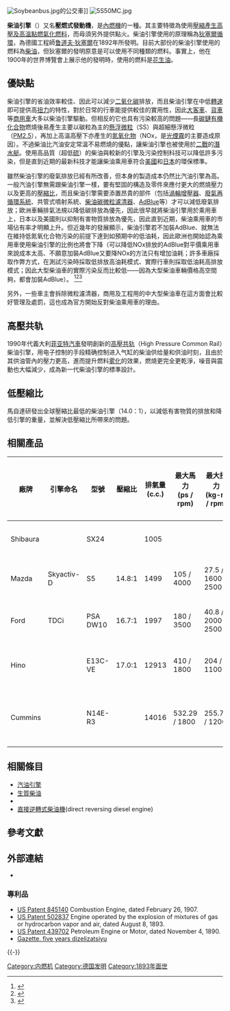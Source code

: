 {{NoteTA
|1=zh-cn:公交車;zh-tw:公車;}}
[[File:Soybeanbus.jpg|thumb]]的公交車]]
[[File:5S50MC.jpg|thumb]]

'''柴油引擎'''（{{lang-en|'''Diesel Engine'''}}）又名'''壓燃式發動機'''，是[[內燃機|內燃機]]的一種。其主要特徵為使用[[均质压燃|壓縮產生高壓及高溫點燃氣化燃料]]，而毋須另外提供點火。柴油引擎使用的原理稱為[[狄塞爾循環|狄塞爾循環]]，為德國工程師[[鲁道夫·狄塞爾|鲁道夫·狄塞爾]]在1892年所發明。目前大部份的柴油引擎使用的燃料為[[柴油|柴油]]，但狄塞爾的發明原意是可以使用不同種類的燃料。事實上，他在1900年的世界博覽會上展示他的發明時，使用的燃料是[[花生油|花生油]]。

==優缺點==
柴油引擎的省油效率較佳、因此可以減少[[二氧化碳|二氧化碳]]排放，而且柴油引擎在中低[[轉速|轉速]]即可提供高[[扭力|扭力]]的特性，對於日常的行車能提供較佳的實用性，因此[[大客車|大客車]]、[[貨車|貨車]]等[[商用車|商用車]]大多以柴油引擎驅動。但相反的它也具有污染較高的問題——長[[碳鏈|碳鏈]][[有機化合物|有機化合物]]燃燒後易產生主要以碳粒為主的[[懸浮微粒|懸浮微粒]]（SS）與超細懸浮微粒（[[PM2.5|PM2.5]]），再加上高溫高壓下亦產生的[[氮氧化物|氮氧化物]]（NOx，是[[光煙霧|光煙霧]]的主要造成原因）。不過柴油比汽油安定常溫不易燃燒的優點，讓柴油引擎也被使用於[[二戰|二戰]]的[[潛水艇|潛水艇]]。使用高品質（超低[[硫|硫]]）的柴油與較新的引擎及污染控制科技可以降低許多污染，但是直到近期的最新科技才能讓柴油乘用車符合[[美國|美國]]和[[日本|日本]]的環保標準。

雖然柴油引擎的廢氣排放已經有所改善，但本身的製造成本仍然比汽油引擎為高。一般汽油引擎無需跟柴油引擎一樣，要有堅固的構造及零件來應付更大的燃燒壓力以及更高的[[壓縮比|壓縮比]]，而且柴油引擎需要添置昂貴的部件（包括[[渦輪增壓器|渦輪增壓器]]、[[廢氣再循環系統|廢氣再循環系統]]、共管式噴射系統、[[柴油碳微粒濾清器|柴油碳微粒濾清器]]、[[AdBlue|AdBlue]]等）才可以減低廢氣排放；歐洲車輛排氣法規以降低碳排放為優先，因此很早就將柴油引擎用於乘用車上，日本以及美國則以抑制有害物質排放為優先，因此直到近期，柴油乘用車的市場佔有率才明顯上升。但近幾年的發展顯示，柴油引擎若不加裝AdBlue、就無法在維持低氮氧化合物污染的前提下達到如預期中的低油耗{{R|Wired_150922}}，因此歐洲也開始認為乘用車使用柴油引擎的比例也將會下降（可以降低NOx排放的AdBlue對平價乘用車來說成本太高、不願意加裝AdBlue又要降NOx的方法只有增加油耗；許多車廠採取作弊方式，在測試污染時採取低排放高油耗模式、實際行車則採取低油耗高排放模式；因此大型柴油車的實際污染反而比較低——因為大型柴油車輛價格高空間夠，都會加裝AdBlue）。
<ref>{{Cite web |url=http://www.ettoday.net/news/20150925/569945.htm |title=全部都有份？　傳歐洲車廠排汙超標無一倖免 |access-date=2015-09-26 |archive-date=2021-03-24 |archive-url=https://web.archive.org/web/20210324112751/https://www.ettoday.net/news/20150925/569945.htm |dead-url=no }}</ref><ref>{{Cite web |url=http://www.autoblog.com/2014/12/01/france-moves-to-ban-diesel/ |title=France says diesel cars a 'mistake,' announces phase-out plans |access-date=2015-09-26 |archive-date=2021-03-24 |archive-url=https://web.archive.org/web/20210324112816/https://www.autoblog.com/2014/12/01/france-moves-to-ban-diesel/ |dead-url=no }}</ref><ref>{{Cite web |url=http://news.u-car.com.tw/26273.html |title=柴油末日？2017年起歐洲柴油車油耗評測將採道路實測方式 |access-date=2015-09-26 |archive-date=2016-05-12 |archive-url=https://web.archive.org/web/20160512131933/http://news.u-car.com.tw/26273.html |dead-url=no }}</ref>

另外，一些車主會拆除微粒濾清器，商用及工程用的中大型柴油車在這方面會比較好管理及處罰，這也成為官方開始反對柴油乘用車的理由。

==高壓共轨==
1990年代義大利[[菲亚特汽車|菲亚特汽車]]發明創新的[[高壓共管直噴|高壓共轨]]（High Pressure Common Rail）柴油引擎，用电子控制的手段精确控制进入气缸的柴油供给量和供油时刻，且由於其供油管內的壓力更高，進而提升燃料[[雾化|雾化]]的效果，燃燒更完全更乾淨，噪音與震動也大幅減少，成為新一代柴油引擎的標準設計。

==低壓縮比==
{{main|創馳藍天技術#柴油引擎}}

馬自達研發出全球壓縮比最低的柴油引擎（14.0：1），以減低有害物質的排放和降低引擎的重量，並解決低壓縮比所帶來的問題。

== 相關產品 ==
{| class="wikitable"
! 廠牌 || 引擎命名 || 型號 || 壓縮比 || 排氣量<br/>(c.c.) || 最大馬力<br/>(ps / rpm) || 最大扭力<br/>(kg-m / rpm) || 汽缸數 || 缸徑 x 衝程<br/>(mm x mm) || 應用
|-
| Shibaura || || SX24 || || 1005 || || || 3 || || 農機
|-
| Mazda || Skyactiv-D || S5 || 14.8:1 || 1499 || 105 / 4000 || 27.5 / 1600-2500 || 4 || 76.0 x 82.6 || 房車
|-
| Ford || TDCi || PSA DW10 || 16.7:1 || 1997 || 180 / 3500 || 40.8 / 2000-2500 || 4 || 85.0 x 88.0 || 房車
|-
| Hino ||  || E13C-VE || 17.0:1 || 12913 || 410 / 1800 || 204 / 1100 || 6 || 137.0 x 146.0 || 連結車
|-
| Cummins ||  || N14E-R3 ||  || 14016 || 532.29 / 1800 || 255.78 / 1200 || 6 || 139.7 x 152.4 || 鐵路車輛
|}

== 相關條目 ==
*[[汽油引擎|汽油引擎]]
*[[生質柴油|生質柴油]]
*{{link-en|柴油引擎廢氣|Diesel exhaust}}
*[[直接逆轉式柴油機|直接逆轉式柴油機]](direct reversing diesel engine)

==參考文獻==
{{reflist|refs=
<ref name="Wired_150922">{{Cite web |url=http://www.wired.com/2015/09/vw-fool-epa-couldnt-trick-chemistry/ |title=VW Could Fool the EPA, But It Couldn't Trick Chemistry |language=en |archiveurl=https://web.archive.org/web/20210324112825/https://www.wired.com/2015/09/vw-fool-epa-couldnt-trick-chemistry/ |archivedate=2021-03-24 |publisher=[[Wired_(網站)|Wired]] |date=2015-09-22 |accessdate=2015-09-27 |dead-url=no }}</ref>
|
}}

==外部連結==
{{Commons category|Diesel engines}}
{{Commons|Rudolf Diesel}}
{{Wikibooks|園藝/造園/造園機具與水電|柴油引擎}}
* {{US patent|608845}}

===專利品===
* [http://www.google.com/patents?id=05xWAAAAEBAJ US Patent 845140] {{Wayback|url=http://www.google.com/patents?id=05xWAAAAEBAJ |date=20121110161107 }} Combustion Engine, dated February 26, 1907.
* [http://www.google.com/patents?id=3ntFAAAAEBAJ US Patent 502837] {{Wayback|url=http://www.google.com/patents?id=3ntFAAAAEBAJ |date=20121110161126 }} Engine operated by the explosion of mixtures of gas or hydrocarbon vapor and air, dated August 8, 1893.
* [http://www.google.com/patents?id=oe9lAAAAEBAJ US Patent 439702] {{Wayback|url=http://www.google.com/patents?id=oe9lAAAAEBAJ |date=20121110161213 }} Petroleum Engine or Motor, dated November 4, 1890.
* [https://web.archive.org/web/20131113155601/http://www.techincom.ru/news.htm?id=272 Gazette. five years dizelizatsiyu]

{{-}}
{{Automotive engine}}

{{Authority control}}

[[Category:内燃机|Category:内燃机]]
[[Category:德国发明|Category:德国发明]]
[[Category:1893年面世|Category:1893年面世]]